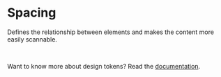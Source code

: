 # Spacing

Defines the relationship between elements and makes the content more easily scannable.

<br />

<TokensGrid foundation="space" />

Want to know more about design tokens? Read the [documentation](https://shoreline.vtex.com/guides/styling/design-tokens).
